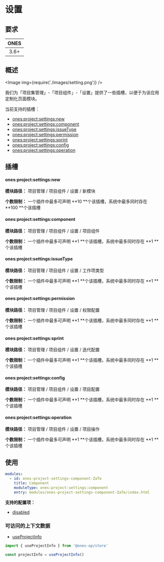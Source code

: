 
# 设置

## 要求

| **ONES** |
| :------: |
|   3.6+   |

## 概述

<Image img={require('./images/setting.png')} />

我们为「项目集管理」-「项目组件」-「设置」提供了一些插槽，以便于为该应用定制化页面模块。

当前支持的插槽：

- [ones:project:settings:new](#onesprojectsettingsnew)
- [ones:project:settings:component](#onesprojectsettingscomponent)
- [ones:project:settings:issueType](#onesprojectsettingsissuetype)
- [ones:project:settings:permission](#onesprojectsettingspermission)
- [ones:project:settings:sprint](#onesprojectsettingssprint)
- [ones:project:settings:config](#onesprojectsettingsconfig)
- [ones:project:settings:operation](#onesprojectsettingsoperation)

## 插槽

#### ones:project:settings:new

**模块路径：** 项目管理 / 项目组件 / 设置 / 新模块

**个数限制：** 一个插件中最多可声明 **10 **个该插槽，系统中最多同时存在 **100 **个该插槽

#### ones:project:settings:component

**模块路径：** 项目管理 / 项目组件 / 设置 / 项目组件

**个数限制：** 一个插件中最多可声明 **1 **个该插槽，系统中最多同时存在 **1 **个该插槽

#### ones:project:settings:issueType

**模块路径：** 项目管理 / 项目组件 / 设置 / 工作项类型

**个数限制：** 一个插件中最多可声明 **1 **个该插槽，系统中最多同时存在 **1 **个该插槽

#### ones:project:settings:permission

**模块路径：** 项目管理 / 项目组件 / 设置 / 权限配置

**个数限制：** 一个插件中最多可声明 **1 **个该插槽，系统中最多同时存在 **1 **个该插槽

#### ones:project:settings:sprint

**模块路径：** 项目管理 / 项目组件 / 设置 / 迭代配置

**个数限制：** 一个插件中最多可声明 **1 **个该插槽，系统中最多同时存在 **1 **个该插槽

#### ones:project:settings:config

**模块路径：** 项目管理 / 项目组件 / 设置 / 项目配置

**个数限制：** 一个插件中最多可声明 **1 **个该插槽，系统中最多同时存在 **1 **个该插槽

#### ones:project:settings:operation

**模块路径：** 项目管理 / 项目组件 / 设置 / 项目操作

**个数限制：** 一个插件中最多可声明 **1 **个该插槽，系统中最多同时存在 **1 **个该插槽

## 使用

```yaml
modules:
  - id: ones-project-settings-component-ZaTe
    title: Component
    moduleType: ones:project:settings:component
    entry: modules/ones-project-settings-component-ZaTe/index.html
```

**支持的配置项：**

- [disabled](../../../../../../reference/config/plugin.md#disabled)

### 可访问的上下文数据

- [useProjectInfo](../../../../../../reference/packages/store/store.md#useProjectInfo)

```ts
import { useProjectInfo } from '@ones-op/store'

const projectInfo = useProjectInfo()
```
